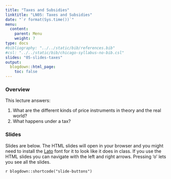 ```yaml
---
title: "Taxes and Subsidies"
linktitle: "LN05: Taxes and Subsidies"
date: "`r format(Sys.time())`"
menu:
  content:
    parent: Menu
    weight: 7
type: docs
#bibliography: "../../static/bib/references.bib"
#csl: "../../static/bib/chicago-syllabus-no-bib.csl"
slides: "05-slides-taxes"
output:
  blogdown::html_page:
    toc: false
---
```


### Overview

This lecture answers:

1. What are the different kinds of price instruments in theory and the real world?
2. What happens under a tax?

### Slides

Slides are below. 
The HTML slides will open in your browser and you might need to install the [Lato](https://fonts.google.com/specimen/Lato) font for it to look like it does in class.
If you use the HTML slides you can navigate with the left and right arrows.
Pressing 'o' lets you see all the slides.

`r blogdown::shortcode("slide-buttons")`

